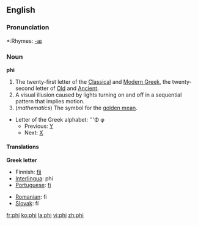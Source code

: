 {{wikipedia}}
==English==

===Pronunciation===
{{IPA|[fai] or [fi]}}
*:Rhymes: [[Rhymes:English:-aɪ|-aɪ]]

===Noun===
'''phi'''
# The twenty-first letter of the [[Classical Greek|Classical]] and [[Modern Greek]], the twenty-second letter of [[Old Greek|Old]] and [[Ancient Greek|Ancient]].
# A visual illusion caused by lights turning on and off in a sequential pattern that implies motion.
# (''mathematics'') The symbol for the [[golden mean]].
*Letter of the Greek alphabet: '''&#934; &#966;
**Previous: [[upsilon|&#933;]]
**Next: [[chi|&#935;]]

====Translations====
'''Greek letter'''
{{top}}
*Finnish: [[fii]]
*[[Interlingua]]: phi
*[[Portuguese]]: [[fi]] {{m}}
{{mid}}
*[[Romanian]]: fi
*[[Slovak]]: fí
{{bottom}}

[[fr:phi]]
[[ko:phi]]
[[la:phi]]
[[vi:phi]]
[[zh:phi]]